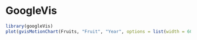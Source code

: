 GoogleVis
========================================================

```r
library(googleVis)
plot(gvisMotionChart(Fruits, "Fruit", "Year", options = list(width = 600, height = 400)))
```

